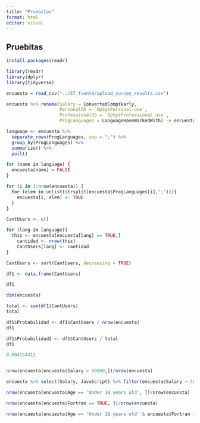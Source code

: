 ```yaml
---
title: "Pruebitas"
format: html
editor: visual
---
```


## Pruebitas

```r
install.packages(readr)
```

```r
library(readr)
library(dplyr)
library(tidyverse)
```

```r
encuesta = read_csv("../S7_fuente/upload_survey_results.csv")
```

```r
encuesta %>% rename(Salary = ConvertedCompYearly,
                    PersonalOS = `OpSysPersonal use`,
                    ProfessionalOS = `OpSysProfessional use`,
                    ProgLanguages = LanguageHaveWorkedWith) -> encuesta
```

```r
language <- encuesta %>%
  separate_rows(ProgLanguages, sep = ";") %>%
  group_by(ProgLanguages) %>%
  summarize() %>%
  pull()

for (name in language) {
  encuesta[name] = FALSE
}

for (i in 1:nrow(encuesta)) {
  for (elem in unlist(strsplit(encuesta$ProgLanguages[i],";"))){
    encuesta[i, elem] <- TRUE
  }
}
```

```r
CantUsers <- c()

for (lang in language){
  this <- encuesta[encuesta[lang] == TRUE,]
	cantidad <- nrow(this)
	CantUsers[lang] <- cantidad
}

CantUsers <- sort(CantUsers, decreasing = TRUE)

df1 <- data.frame(CantUsers)

df1
```

```r
dim(encuesta)
```

```r
total <- sum(df1$CantUsers)
total
```

```r
df1$Probabilidad <- df1$CantUsers / nrow(encuesta)
df1
```

```r
df1$Probabilidad2 <- df1$CantUsers / total
df1
```

```r
0.004154411


nrow(encuesta[encuesta$Salary > 50000,])/nrow(encuesta)
```

```r
encuesta %>% select(Salary, JavaScript) %>% filter(encuesta$Salary > 50000 & encuesta$JavaScript == TRUE) %>% arrange(Salary)
```

```r
nrow(encuesta[encuesta$Age == 'Under 18 years old', ])/nrow(encuesta)

nrow(encuesta[encuesta$Fortran == TRUE, ])/nrow(encuesta)

nrow(encuesta[encuesta$Age == 'Under 18 years old' & encuesta$Fortran == TRUE, ])/nrow(encuesta)
```
